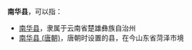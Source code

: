 '''南华县'''，可以指：
*[[南华县|南华县]]，隶属于云南省楚雄彝族自治州
*[[南华县_(唐朝)|南华县 (唐朝)]]，唐朝时设置的县，在今山东省菏泽市境

{{Disambig|N|Cat=三字中国县名消歧义}}